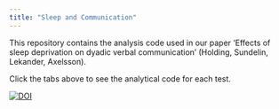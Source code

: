 ```yaml
---
title: "Sleep and Communication"
---
```


This repository contains the analysis code used in our paper 'Effects of sleep deprivation on dyadic verbal communication' (Holding, Sundelin, Lekander, Axelsson). 

Click the tabs above to see the analytical code for each test.

[![DOI](https://zenodo.org/badge/131573781.svg)](https://zenodo.org/badge/latestdoi/131573781)
